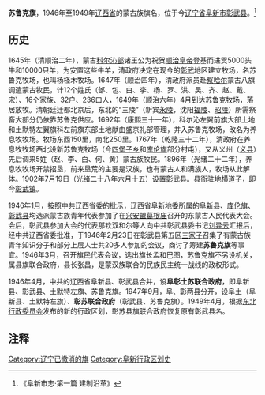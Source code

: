 {{refimprove|time=2015-03-27T05:07:01+00:00}}
'''苏鲁克旗'''，1946年至1949年[[辽西省|辽西省]]的蒙古族旗名，位于今[[辽宁省|辽宁省]][[阜新市|阜新市]][[彰武县|彰武县]]。<ref>《阜新市志·第一篇 建制沿革》</ref>
==历史==
1645年（清顺治二年），蒙古[[科尔沁部|科尔沁部]]诸王公为祝贺[[顺治皇帝|顺治皇帝]]登基而进贡5000头牛和10000只羊，为安置这些牛羊，清政府决定在现今的[[彰武|彰武]]地区建立牧场，名苏鲁克牧场，也叫杨柽木牧场。1647年（顺治四年），清政府派员赴[[察哈尔部|察哈尔]]蒙古八旗调遣蒙古牧民，计12个姓氏（邰、包、白、李、杨、罗、洪、吴、齐、赵、戴、宋）、16个家族、32户、236口人，1649年（顺治六年）4月到达苏鲁克牧场，落居放牧。清朝廷迁都北京后，东北的“三陵”（新宾[[永陵_(清)|永陵]]，沈阳[[福陵_(清)|福陵]]、[[昭陵_(沈阳)|昭陵]]）所需祭畜大部分仍依靠苏鲁克供应。1692年（康熙三十一年），科尔沁左翼前旗大部土地和土默特左翼旗科左前旗东部土地献由盛京礼部管理，并入苏鲁克牧场，改名为养息牧牧场。牧场东西150里，南北250里。1767年（乾隆三十二年），清政府在养息牧牧场西北设新苏鲁克牧场（今[[四堡子乡|四堡子乡]]和[[库伦旗|库伦旗]]部分村屯），又从义州（[[义县|义县]]）先后调来5姓（赵、李、白、何、黄）蒙古族牧民。1896年（光绪二十二年），养息牧牧场开禁招垦，前来垦荒的主要是汉族，也有蒙古人和满族人，牧场从此解体。1902年7月19日（光绪二十八年六月十五）设置[[彰武县|彰武县]]。县衙驻地横道子，即今[[彰武镇|彰武镇]]。

1946年1月，按照中共辽西省委的批示，辽西省阜新地委所属的[[阜新县|阜新县]]、[[库伦旗|库伦旗]]、[[彰武县|彰武县]]均选派蒙古族青年代表参加了在[[兴安盟|兴安盟]][[葛根庙|葛根庙]]召开的东蒙古人民代表大会。会后，彰武县参加大会的代表那钦双和尔等人向中共彰武县委书记[[刘异云|刘异云]]汇报后，经中共辽西省委批准，于1946年2月23日在彰武县第五区[[三家子蒙古族乡|三家子]]召集了有蒙古族青年知识分子和部分上层人士共20多人参加的会议，商讨了筹建'''苏鲁克旗'''等事宜。1946年3月，召开旗民代表会议，选出旗长孟和巴图，苏鲁克旗不另设机关，属县旗联合政府，县长张昌，是蒙汉族联合的民族民主统一战线的政权形式。

1946年4月，中共的辽西省阜新县、彰武县合并，设'''阜彰土苏联合政府'''，即阜新县、彰武县、土默特左旗、苏鲁克旗。1947年9月，阜、彰两县分开，设阜土（阜新县、土默特左旗）、'''彰苏联合政府'''（彰武县、苏鲁克旗）。1949年4月，根据[[东北行政委员会|东北行政委员会]]发布的新的行政区划，彰苏县旗联合政府恢复原有彰武县名。

==注释==
<references/>
{{DEFAULTSORT:T}}
[[Category:辽宁已撤消的旗|Category:辽宁已撤消的旗]] 
[[Category:阜新行政区划史|Category:阜新行政区划史]]